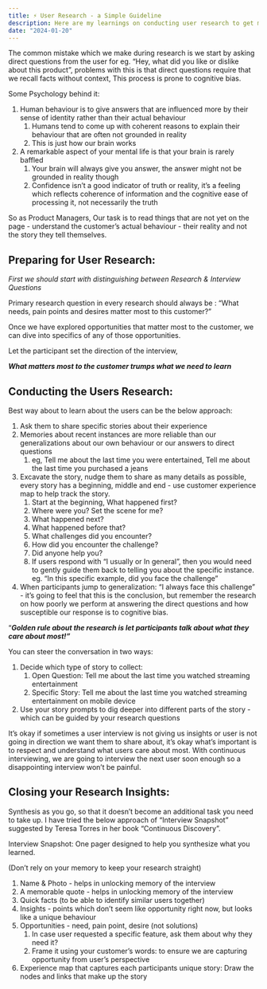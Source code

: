 ```yaml
---
title: ⚡ User Research - a Simple Guideline
description: Here are my learnings on conducting user research to get meaningful insights. It also focuses on how to avoid the trap of “asking direct questions” and focus on learning how actually users experience the product as opposed to how they or we think they do.
date: "2024-01-20"
---
```


The common mistake which we make during research is we start by asking direct questions from the user for eg. “Hey, what did you like or dislike about this product”,  problems with this is that direct questions require that we recall facts without context, This process is prone to cognitive bias.

Some Psychology behind it: 

1. Human behaviour is to give answers that are influenced more by their sense of identity rather than their actual behaviour
    1. Humans tend to come up with coherent reasons to explain their behaviour that are often not grounded in reality
    2. This is just how our brain works
2. A remarkable aspect of your mental life is that your brain is rarely baffled
    1. Your brain will always give you answer, the answer might not be grounded in reality though
    2. Confidence isn’t a good indicator of truth or reality, it’s a feeling which reflects coherence of information and the cognitive ease of processing it, not necessarily the truth

So as Product Managers, Our task is to read things that are not yet on the page - understand the customer’s actual behaviour - their reality and not the story they tell themselves.

## **Preparing for User Research:**

*First we should start with distinguishing between Research & Interview Questions*

Primary research question in every research should always be : “What needs, pain points and desires matter most to this customer?”

Once we have explored opportunities that matter most to the customer, we can dive into specifics of any of those opportunities.

Let the participant set the direction of the interview,

*****What matters most to the customer trumps what we need to learn*****

## **Conducting the Users Research:**

Best way about to learn about the users can be the below approach:

1. Ask them to share specific stories about their experience
2. Memories about recent instances are more reliable than our generalizations about our own behaviour or our answers to direct questions
    1. eg, Tell me about the last time you were entertained, Tell me about the last time you purchased a jeans
3. Excavate the story, nudge them to share as many details as possible, every story has a beginning, middle and end - use customer experience map to help track the story.
    1. Start at the beginning, What happened first?
    2. Where were you? Set the scene for me?
    3. What happened next?
    4. What happened before that?
    5. What challenges did you encounter?
    6. How did you encounter the challenge?
    7. Did anyone help you?
    8. If users respond with “I usually or In general”, then you would need to gently guide them back to telling you about the specific instance. eg. “In this specific example, did you face the challenge”
4. When participants jump to generalization: “I always face this challenge” - it’s going to feel that this is the conclusion, but remember the research on how poorly we perform at answering the direct questions and how susceptible our response is to cognitive bias.

“***Golden rule about the research is let participants talk about what they care about most!”***

You can steer the conversation in two ways:

1. Decide which type of story to collect:
    1. Open Question: Tell me about the last time you watched streaming entertainment
    2. Specific Story: Tell me about the last time you watched streaming entertainment on mobile device
2. Use your story prompts to dig deeper into different parts of the story - which can be guided by your research questions

It’s okay if sometimes a user interview is not giving us insights or user is not going in direction we want them to share about, it’s okay what’s important is to respect and understand what users care about most. With continuous interviewing, we are going to interview the next user soon enough so a disappointing interview won’t be painful.

## **Closing your Research Insights:**

Synthesis as you go, so that it doesn’t become an additional task you need to take up. I have tried the below approach of “Interview Snapshot” suggested by Teresa Torres in her book “Continuous Discovery”.

Interview Snapshot: One pager designed to help you synthesize what you learned.

(Don’t rely on your memory to keep your research straight)

1. Name & Photo - helps in unlocking memory of the interview
2. A memorable quote - helps in unlocking memory of the interview
3. Quick facts (to be able to identify similar users together)
4. Insights - points which don’t seem like opportunity right now, but looks like a unique behaviour
5. Opportunities - need, pain point, desire (not solutions)
    1. In case user requested a specific feature, ask them about why they need it?
    2. Frame it using your customer’s words: to ensure we are capturing opportunity from user’s perspective
6. Experience map that captures each participants unique story: Draw the nodes and links that make up the story